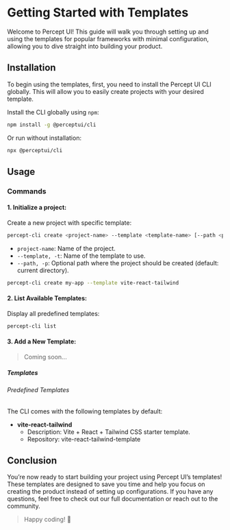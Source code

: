 # Getting Started with Templates

Welcome to Percept UI! This guide will walk you through setting up and using the templates for popular frameworks with minimal configuration, allowing you to dive straight into building your product.

## Installation

To begin using the templates, first, you need to install the Percept UI CLI globally. This will allow you to easily create projects with your desired template.

Install the CLI globally using `npm`:

```bash copy
npm install -g @perceptui/cli
```

Or run without installation:

```bash copy
npx @perceptui/cli
```

## Usage

### Commands

#### 1. **Initialize a project:**
   Create a new project with specific template:

```bash
percept-cli create <project-name> --template <template-name> [--path <path>]
```

- `project-name`: Name of the project.
- `--template, -t`: Name of the template to use.
- `--path, -p`: Optional path where the project should be created (default: current directory).

```bash copy
percept-cli create my-app --template vite-react-tailwind
```

#### 2. **List Available Templates:**
   Display all predefined templates:

```bash copy
percept-cli list
```

#### 3. **Add a New Template:**

> Coming soon...

##### Templates

###### Predefined Templates

The CLI comes with the following templates by default:

- **vite-react-tailwind**
  - Description: Vite + React + Tailwind CSS starter template.
  - Repository: vite-react-tailwind-template


## Conclusion

You’re now ready to start building your project using Percept UI’s templates! These templates are designed to save you time and help you focus on creating the product instead of setting up configurations. If you have any questions, feel free to check out our full documentation or reach out to the community.

> Happy coding! 🚀
